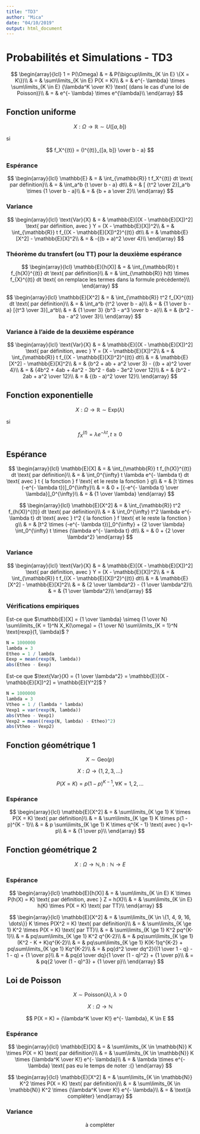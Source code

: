 ```yaml
---
title: "TD3"
author: "Mica"
date: "04/10/2019"
output: html_document
---
```


# Probabilités et Simulations - TD3

$$
\begin{array}{lcl}
1 = P(\Omega) & = & P(\bigcup\limits_{K \in E} \{X = K\})\\
& = & \sum\limits_{K \in E} P(X = K)\\
& = & e^{- \lambda} \times \sum\limits_{K \in E} {\lambda^K \over K!} \text{ (dans le cas d'une loi de Poisson)}\\
& = & e^{- \lambda} \times e^{\lambda}\\
\end{array}
$$

## Fonction uniforme

$$
X : \Omega \rightarrow \mathbb{R} \sim U([a, b])
$$

si

$$
f_X^{(t)} = {I^{(t)}_{[a, b]} \over b - a}
$$

### Espérance

$$
\begin{array}{lcl}
\mathbb{E} & = & \int_{\mathbb{R}} t f_X^{(t)} dt \text{ par définition}\\
& = & \int_a^b {t \over b - a} dt\\
& = & [ {t^2 \over 2}]_a^b \times {1 \over b - a}\\
& = & {b + a \over 2}\\
\end{array}
$$

### Variance

$$
\begin{array}{lcl}
\text{Var}{X} & = & \mathbb{E}[(X - \mathbb{E}[X])^2] \text{ par définition, avec } Y = (X - \mathbb{E}[X])^2\\
& = & \int_{\mathbb{R}} t f_{(X - \mathbb{E}[X])^2}^{(t)} dt\\
& = & \mathbb{E}[X^2] - \mathbb{E}[X]^2\\
& = & -{(b + a)^2 \over 4}\\
\end{array}
$$

### Théorème du transfert (ou TT) pour la deuxième espérance

$$
\begin{array}{lcl}
\mathbb{E}[h(X)] & = & \int_{\mathbb{R}} t f_{h(X)}^{(t)} dt \text{ par définition}\\
& = & \int_{\mathbb{R}} h(t) \times f_{X}^{(t)} dt \text{ on remplace les termes dans la formule précédente}\\
\end{array}
$$

$$
\begin{array}{lcl}
\mathbb{E}[X^2] & = & \int_{\mathbb{R}} t^2 f_{X}^{(t)} dt \text{ par définition}\\
& = & \int_a^b {t^2 \over b - a}\\
& = & {1 \over b - a} [{t^3 \over 3}]_a^b\\
& = & {1 \over 3} {b^3 - a^3 \over b - a}\\
& = & {b^2 - ba - a^2 \over 3}\\
\end{array}
$$

### Variance à l'aide de la deuxième espérance

$$
\begin{array}{lcl}
\text{Var}{X} & = & \mathbb{E}[(X - \mathbb{E}[X])^2] \text{ par définition, avec } Y = (X - \mathbb{E}[X])^2\\
& = & \int_{\mathbb{R}} t f_{(X - \mathbb{E}[X])^2}^{(t)} dt\\
& = & \mathbb{E}[X^2] - \mathbb{E}[X]^2\\
& = & {b^2 + ab + a^2 \over 3} - {(b + a)^2 \over 4}\\
& = & {4b^2 + 4ab + 4a^2 - 3b^2 - 6ab - 3e^2 \over 12}\\
& = & {b^2 - 2ab + a^2 \over 12}\\
& = & {(b - a)^2 \over 12}\\
\end{array}
$$

## Fonction exponentielle

$$
X : \Omega \rightarrow \mathbb{R} \sim \text{Exp}(\lambda)
$$

si

$$
f_X^{(t)} = \lambda e^{- \lambda t}, t \ge 0
$$

## Espérance

$$
\begin{array}{lcl}
\mathbb{E}[X] & = & \int_{\mathbb{R}} t f_{h(X)}^{(t)} dt \text{ par définition}\\
& = & \int_0^{\infty} t \lambda e^{- \lambda t} dt \text{ avec } t { la fonction } f \text{ et le reste la fonction } g\\
& = & [t \times (-e^{- \lambda t})]_0^{\infty}\\
& = & 0 + [{-e^{- \lambda t} \over \lambda}]_0^{\infty}\\
& = & {1 \over \lambda}
\end{array}
$$

$$
\begin{array}{lcl}
\mathbb{E}[X^2] & = & \int_{\mathbb{R}} t^2 f_{h(X)}^{(t)} dt \text{ par définition}\\
& = & \int_0^{\infty} t^2 \lambda e^{- \lambda t} dt \text{ avec } t^2 { la fonction } f \text{ et le reste la fonction } g\\
& = & [t^2 \times (-e^{- \lambda t})]_0^{\infty} + {2 \over \lambda} \int_0^{\infty} t \times (\lambda e^{- \lambda t} dt\\
& = & 0 + {2 \over \lambda^2}
\end{array}
$$

### Variance

$$
\begin{array}{lcl}
\text{Var}{X} & = & \mathbb{E}[(X - \mathbb{E}[X])^2] \text{ par définition, avec } Y = (X - \mathbb{E}[X])^2\\
& = & \int_{\mathbb{R}} t f_{(X - \mathbb{E}[X])^2}^{(t)} dt\\
& = & \mathbb{E}[X^2] - \mathbb{E}[X]^2\\
& = & {2 \over \lambda^2} - {1 \over \lambda^2}\\
& = & {1 \over \lambda^2}\\
\end{array}
$$

### Vérifications empiriques

Est-ce que $\mathbb{E}[X] = {1 \over \lambda} \simeq {1 \over N} \sum\limits_{K = 1}^N X_K(\omega) = {1 \over N} \sum\limits_{K = 1}^N \text{rexp}(1, \lambda)$ ?

```r
N = 1000000
lambda = 3
Etheo = 1 / lambda
Eexp = mean(rexp(N, lambda))
abs(Etheo - Eexp)
```

Est-ce que $\text{Var}(X) = {1 \over \lambda^2} = \mathbb{E}[(X - \mathbb{E}[X])^2] = \mathbb{E}[Y^2]$ ?

```r
N = 1000000
lambda = 3
Vtheo = 1 / (lambda * lambda)
Vexp1 = var(rexp(N, lambda))
abs(Vtheo - Vexp1)
Vexp2 = mean((rexp(N, lambda) - Etheo)^2)
abs(Vtheo - Vexp2)
```

## Fonction géométrique 1

$$
X \sim \text{Geo}(p)
$$

$$
X : \Omega \rightarrow \{1, 2, 3, \dots\}
$$

$$
P(X=K) = p(1-p)^{K-1}, \forall K = 1, 2, \dots
$$

### Espérance

$$
\begin{array}{lcl}
\mathbb{E}[X^2] & = & \sum\limits_{K \ge 1} K \times P(X = K) \text{ par définition}\\
& = & \sum\limits_{K \ge 1} K \times p(1 - p)^{K - 1}\\
& = & p \sum\limits_{K \ge 1} K \times q^{K - 1} \text{ avec } q=1-p\\
& = & {1 \over p}\\
\end{array}
$$

## Fonction géométrique 2

$$
X : \Omega \rightarrow \mathbb{N}, h: \mathbb{N} \rightarrow E
$$

### Espérance

$$
\begin{array}{lcl}
\mathbb{E}[h(X)] & = & \sum\limits_{K \in E} K \times P(h(X) = K) \text{ par définition, avec } Z = h(X)\\
& = & \sum\limits_{K \in E} h(K) \times P(X = K) \text{ par TT}\\
\end{array}
$$



$$
\begin{array}{lcl}
\mathbb{E}[X^2] & = & \sum\limits_{K \in \{1, 4, 9, 16, \dots\}} K \times P(X^2 = K) \text{ par définition}\\
& = & \sum\limits_{K \ge 1} K^2 \times P(X = K) \text{ par TT}\\
& = & \sum\limits_{K \ge 1} K^2 pq^{K-1}\\
& = & pq\sum\limits_{K \ge 1} K^2 q^{K-2}\\
& = & pq\sum\limits_{K \ge 1} (K^2 - K + K)q^{K-2}\\
& = & pq\sum\limits_{K \ge 1} K(K-1)q^{K-2} + pq\sum\limits_{K \ge 1} Kq^{K-2}\\
& = & pq{d^2 \over dq^2}({1 \over 1 - q} - 1 - q) + {1 \over p}\\
& = & pq{d \over dq}{1 \over (1 - q)^2} + {1 \over p}\\
& = & pq{2 \over (1 - q)^3} + {1 \over p}\\
\end{array}
$$

## Loi de Poisson

$$
X \sim \text{Poisson}(\lambda), \lambda > 0
$$

$$
X : \Omega \rightarrow \mathbb{N}
$$

$$
P(X = K) = {\lambda^K \over K!} e^{- \lambda}, K \in E
$$

### Espérance

$$
\begin{array}{lcl}
\mathbb{E}[X] & = & \sum\limits_{K \in \mathbb{N}} K \times P(X = K) \text{ par définition}\\
& = & \sum\limits_{K \in \mathbb{N}} K \times {\lambda^K \over K!} e^{- \lambda}\\
& = & \lambda \times e^{- \lambda} \text{ pas eu le temps de noter :(}
\end{array}
$$

$$
\begin{array}{lcl}
\mathbb{E}[X^2] & = & \sum\limits_{K \in \mathbb{N}} K^2 \times P(X = K) \text{ par définition}\\
& = & \sum\limits_{K \in \mathbb{N}} K^2 \times {\lambda^K \over K!} e^{- \lambda}\\
& = & \text{à compléter}
\end{array}
$$

### Variance

$$
\text{à compléter}
$$